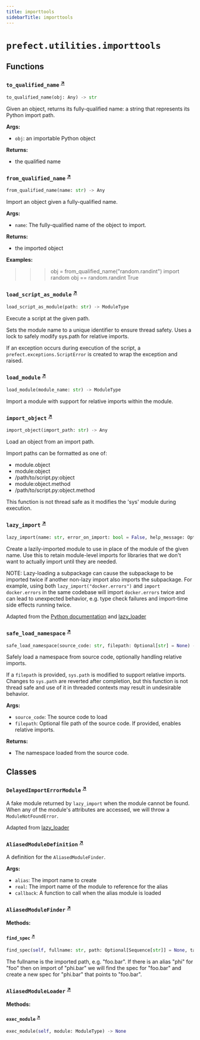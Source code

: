 ```yaml
---
title: importtools
sidebarTitle: importtools
---
```


# `prefect.utilities.importtools`

## Functions

### `to_qualified_name` <sup><a href="https://github.com/prefecthq/prefect/blob/main/src/prefect/utilities/importtools.py#L32" target="_blank">↗</a></sup>

```python
to_qualified_name(obj: Any) -> str
```


Given an object, returns its fully-qualified name: a string that represents its
Python import path.

**Args:**
- `obj`: an importable Python object

**Returns:**
- the qualified name


### `from_qualified_name` <sup><a href="https://github.com/prefecthq/prefect/blob/main/src/prefect/utilities/importtools.py#L50" target="_blank">↗</a></sup>

```python
from_qualified_name(name: str) -> Any
```


Import an object given a fully-qualified name.

**Args:**
- `name`: The fully-qualified name of the object to import.

**Returns:**
- the imported object

**Examples:**

>>> obj = from_qualified_name("random.randint")
>>> import random
>>> obj == random.randint
True


### `load_script_as_module` <sup><a href="https://github.com/prefecthq/prefect/blob/main/src/prefect/utilities/importtools.py#L81" target="_blank">↗</a></sup>

```python
load_script_as_module(path: str) -> ModuleType
```


Execute a script at the given path.

Sets the module name to a unique identifier to ensure thread safety.
Uses a lock to safely modify sys.path for relative imports.

If an exception occurs during execution of the script, a
`prefect.exceptions.ScriptError` is created to wrap the exception and raised.


### `load_module` <sup><a href="https://github.com/prefecthq/prefect/blob/main/src/prefect/utilities/importtools.py#L125" target="_blank">↗</a></sup>

```python
load_module(module_name: str) -> ModuleType
```


Import a module with support for relative imports within the module.


### `import_object` <sup><a href="https://github.com/prefecthq/prefect/blob/main/src/prefect/utilities/importtools.py#L140" target="_blank">↗</a></sup>

```python
import_object(import_path: str) -> Any
```


Load an object from an import path.

Import paths can be formatted as one of:
- module.object
- module:object
- /path/to/script.py:object
- module:object.method
- /path/to/script.py:object.method

This function is not thread safe as it modifies the 'sys' module during execution.


### `lazy_import` <sup><a href="https://github.com/prefecthq/prefect/blob/main/src/prefect/utilities/importtools.py#L199" target="_blank">↗</a></sup>

```python
lazy_import(name: str, error_on_import: bool = False, help_message: Optional[str] = None) -> ModuleType
```


Create a lazily-imported module to use in place of the module of the given name.
Use this to retain module-level imports for libraries that we don't want to
actually import until they are needed.

NOTE: Lazy-loading a subpackage can cause the subpackage to be imported
twice if another non-lazy import also imports the subpackage. For example,
using both `lazy_import("docker.errors")` and `import docker.errors` in the
same codebase will import `docker.errors` twice and can lead to unexpected
behavior, e.g. type check failures and import-time side effects running
twice.

Adapted from the [Python documentation][1] and [lazy_loader][2]

[1]: https://docs.python.org/3/library/importlib.html#implementing-lazy-imports
[2]: https://github.com/scientific-python/lazy_loader


### `safe_load_namespace` <sup><a href="https://github.com/prefecthq/prefect/blob/main/src/prefect/utilities/importtools.py#L319" target="_blank">↗</a></sup>

```python
safe_load_namespace(source_code: str, filepath: Optional[str] = None) -> dict[str, Any]
```


Safely load a namespace from source code, optionally handling relative imports.

If a `filepath` is provided, `sys.path` is modified to support relative imports.
Changes to `sys.path` are reverted after completion, but this function is not thread safe
and use of it in threaded contexts may result in undesirable behavior.

**Args:**
- `source_code`: The source code to load
- `filepath`: Optional file path of the source code. If provided, enables relative imports.

**Returns:**
- The namespace loaded from the source code.


## Classes

### `DelayedImportErrorModule` <sup><a href="https://github.com/prefecthq/prefect/blob/main/src/prefect/utilities/importtools.py#L177" target="_blank">↗</a></sup>


A fake module returned by `lazy_import` when the module cannot be found. When any
of the module's attributes are accessed, we will throw a `ModuleNotFoundError`.

Adapted from [lazy_loader][1]

[1]: https://github.com/scientific-python/lazy_loader


### `AliasedModuleDefinition` <sup><a href="https://github.com/prefecthq/prefect/blob/main/src/prefect/utilities/importtools.py#L252" target="_blank">↗</a></sup>


A definition for the `AliasedModuleFinder`.

**Args:**
- `alias`: The import name to create
- `real`: The import name of the module to reference for the alias
- `callback`: A function to call when the alias module is loaded


### `AliasedModuleFinder` <sup><a href="https://github.com/prefecthq/prefect/blob/main/src/prefect/utilities/importtools.py#L267" target="_blank">↗</a></sup>

**Methods:**

#### `find_spec` <sup><a href="https://github.com/prefecthq/prefect/blob/main/src/prefect/utilities/importtools.py#L276" target="_blank">↗</a></sup>

```python
find_spec(self, fullname: str, path: Optional[Sequence[str]] = None, target: Optional[ModuleType] = None) -> Optional[ModuleSpec]
```

The fullname is the imported path, e.g. "foo.bar". If there is an alias "phi"
for "foo" then on import of "phi.bar" we will find the spec for "foo.bar" and
create a new spec for "phi.bar" that points to "foo.bar".


### `AliasedModuleLoader` <sup><a href="https://github.com/prefecthq/prefect/blob/main/src/prefect/utilities/importtools.py#L301" target="_blank">↗</a></sup>

**Methods:**

#### `exec_module` <sup><a href="https://github.com/prefecthq/prefect/blob/main/src/prefect/utilities/importtools.py#L312" target="_blank">↗</a></sup>

```python
exec_module(self, module: ModuleType) -> None
```

